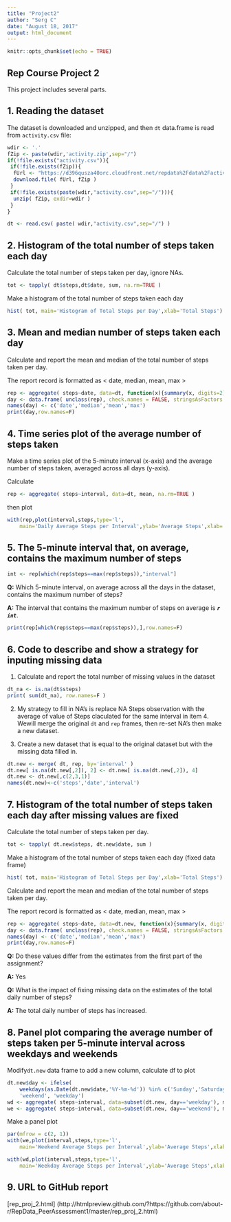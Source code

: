 ```yaml
---
title: "Project2"
author: "Serg C"
date: "August 18, 2017"
output: html_document
---
```


```r
knitr::opts_chunk$set(echo = TRUE)
```

## Rep Course Project 2

This project includes several parts. 

## 1. Reading the dataset

The dataset is downloaded and unzipped, and then `dt` data.frame is read from `activity.csv` file:

```r
wdir <- '.'
fZip <- paste(wdir,'activity.zip',sep="/")
if(!file.exists("activity.csv")){
 if(!file.exists(fZip)){
  fUrl <- "https://d396qusza40orc.cloudfront.net/repdata%2Fdata%2Factivity.zip"
  download.file( fUrl, fZip )
 }
 if(!file.exists(paste(wdir,"activity.csv",sep="/"))){
  unzip( fZip, exdir=wdir )
 }
}
```
```r
dt <- read.csv( paste( wdir,"activity.csv",sep="/") )
```

## 2. Histogram of the total number of steps taken each day

Calculate the total number of steps taken per day, ignore NAs.

```r
tot <- tapply( dt$steps,dt$date, sum, na.rm=TRUE )
```

Make a histogram of the total number of steps taken each day

```r
hist( tot, main='Histogram of Total Steps per Day',xlab='Total Steps')
```

## 3. Mean and median number of steps taken each day

Calculate and report the mean and median of the total number of steps taken per day.

The report record is formatted as < date, median, mean, max >

```r
rep <- aggregate( steps~date, data=dt, function(x){summary(x, digits=2)})
day <- data.frame( unclass(rep), check.names = FALSE, stringsAsFactors = FALSE)[,c(1,4,5,7)]
names(day) <- c('date','median','mean','max')
print(day,row.names=F)
```

## 4. Time series plot of the average number of steps taken

Make a time series plot of the 5-minute interval (x-axis) and the average number of steps taken, averaged across all days (y-axis).

Calculate
```r
rep <- aggregate( steps~interval, data=dt, mean, na.rm=TRUE )
```

then plot
```r
with(rep,plot(interval,steps,type='l',
    main='Daily Average Steps per Interval',ylab='Average Steps',xlab='Interval'))
```

## 5. The 5-minute interval that, on average, contains the maximum number of steps

```r
int <- rep[which(rep$steps==max(rep$steps)),"interval"]
```

**Q:** Which 5-minute interval, on average across all the days in the dataset, contains the maximum number of steps?

**A:** The interval that contains the maximum number of steps on average is ***`r int`***.
```r
print(rep[which(rep$steps==max(rep$steps)),],row.names=F)
```

## 6. Code to describe and show a strategy for inputing missing data

1. Calculate and report the total number of missing values in the dataset

```r
dt_na <- is.na(dt$steps)
print( sum(dt_na), row.names=F )
```

2. My strategy to fill in NA's is replace NA Steps observation with the average of value of Steps claculated for the same interval in item 4.  Wewill merge the original `dt` and `rep` frames, then re-set NA's then make a new dataset.  

3. Create a new dataset that is equal to the original dataset but with the missing data filled in.

```r
dt.new <- merge( dt, rep, by='interval' )
dt.new[ is.na(dt.new[,2]), 2] <- dt.new[ is.na(dt.new[,2]), 4]
dt.new <- dt.new[,c(2,3,1)]
names(dt.new)<-c('steps','date','interval')
```

## 7. Histogram of the total number of steps taken each day after missing values are fixed

Calculate the total number of steps taken per day.

```r
tot <- tapply( dt.new$steps, dt.new$date, sum )
```

Make a histogram of the total number of steps taken each day (fixed data frame)

```r
hist( tot, main='Histogram of Total Steps per Day',xlab='Total Steps')
```

Calculate and report the mean and median of the total number of steps taken per day.

The report record is formatted as < date, median, mean, max >

```r
rep <- aggregate( steps~date, data=dt.new, function(x){summary(x, digits=2)})
day <- data.frame( unclass(rep), check.names = FALSE, stringsAsFactors = FALSE)[,c(1,4,5,7)]
names(day) <- c('date','median','mean','max')
print(day,row.names=F)
```

**Q:** Do these values differ from the estimates from the first part of the assignment? 

**A:** Yes


**Q:** What is the impact of fixing missing data on the estimates of the total daily number of steps?

**A:** The total daily number of steps has increased.

## 8. Panel plot comparing the average number of steps taken per 5-minute interval across weekdays and weekends

Modify`dt.new` data frame to add a new column, calculate df to plot

```r
dt.new$day <- ifelse(
    weekdays(as.Date(dt.new$date,'%Y-%m-%d')) %in% c('Sunday','Saturday' ),
    'weekend', 'weekday')
wd <- aggregate( steps~interval, data=subset(dt.new, day=='weekday'), mean )
we <- aggregate( steps~interval, data=subset(dt.new, day=='weekend'), mean )
```

Make a panel plot

```r
par(mfrow = c(2, 1))
with(we,plot(interval,steps,type='l',
    main='Weekend Average Steps per Interval',ylab='Average Steps',xlab='Interval'))

with(wd,plot(interval,steps,type='l',
    main='Weekday Average Steps per Interval',ylab='Average Steps',xlab='Interval'))
```

## 9. URL to GitHub report

[rep_proj_2.html] (http://htmlpreview.github.com/?https://github.com/about-r/RepData_PeerAssessment1/master/rep_proj_2.html)
